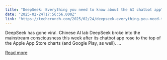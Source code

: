 ```yaml
---
title: "DeepSeek: Everything you need to know about the AI chatbot app"
date: "2025-02-24T17:56:56.000Z"
link: "https://techcrunch.com/2025/02/24/deepseek-everything-you-need-to-know-about-the-ai-chatbot-app/"
---
```


DeepSeek has gone viral. Chinese AI lab DeepSeek broke into the mainstream consciousness this week after&#160;its chatbot app rose to the top of the Apple App Store charts (and Google Play, as well). ...

[Read more](https://techcrunch.com/2025/02/24/deepseek-everything-you-need-to-know-about-the-ai-chatbot-app/)

